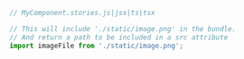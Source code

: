```js
// MyComponent.stories.js|jsx|ts|tsx

// This will include './static/image.png' in the bundle. 
// And return a path to be included in a src attribute
import imageFile from './static/image.png';
```